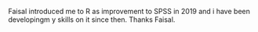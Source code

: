 Faisal introduced me to R as improvement to SPSS in 2019 and i have been developingm y skills on it since then. Thanks Faisal. 




\begin{flushright}
The CEPEH Team \\
\end{flushright}
